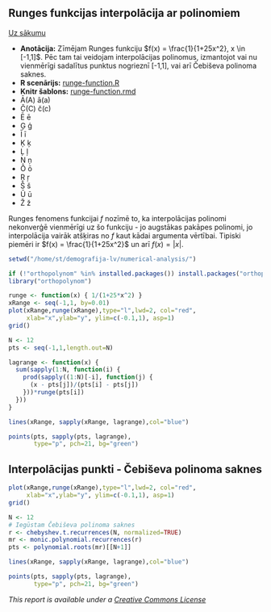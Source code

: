 Runges funkcijas interpolācija ar polinomiem
----------

[Uz sākumu](http://www.demografija.lv)

* **Anotācija:** Zīmējam Runges funkciju $f(x) = \frac{1}{1+25x^2}, x \in [-1,1]$. Pēc tam tai veidojam interpolācijas polinomus, izmantojot vai nu vienmērīgi sadalītus punktus nogrieznī [-1,1], vai arī Čebiševa polinoma saknes.
* **R scenārijs:** [runge-function.R](runge-function.R)
* **Knitr šablons:** [runge-function.rmd](runge-function.rmd)
* Ā(A) ā(a)
* Č(C) č(c)
* Ē ē
* Ģ ģ
* Ī ī
* Ķ ķ
* Ļ ļ
* Ņ ņ
* Ō ō
* Ŗ ŗ
* Š š
* Ū ū
* Ž ž


Runges fenomens funkcijai $f$ nozīmē to, ka interpolācijas polinomi nekonverģē vienmērīgi uz šo funkciju - jo augstākas pakāpes polinomi, jo interpolācija vairāk atšķiras no $f$ kaut kādai argumenta vērtībai. Tipiski piemēri ir $f(x) = \frac{1}{1+25x^2}$ un arī $f(x) = |x|$. 

```r
setwd("/home/st/demografija-lv/numerical-analysis/")

if (!"orthopolynom" %in% installed.packages()) install.packages("orthopolynom")
library("orthopolynom")

runge <- function(x) { 1/(1+25*x^2) }
xRange <- seq(-1,1, by=0.01)
plot(xRange,runge(xRange),type="l",lwd=2, col="red",
     xlab="x",ylab="y", ylim=c(-0.1,1), asp=1)
grid()

N <- 12
pts <- seq(-1,1,length.out=N)

lagrange <- function(x) {
  sum(sapply(1:N, function(i) { 
    prod(sapply((1:N)[-i], function(j) {
      (x - pts[j])/(pts[i] - pts[j])
    }))*runge(pts[i])
  }))
}

lines(xRange, sapply(xRange, lagrange),col="blue")

points(pts, sapply(pts, lagrange), 
       type="p", pch=21, bg="green")
```

## Interpolācijas punkti - Čebiševa polinoma saknes


```r
plot(xRange,runge(xRange),type="l",lwd=2, col="red",
     xlab="x",ylab="y", ylim=c(-0.1,1), asp=1)
grid()

N <- 12
# Iegūstam Čebiševa polinoma saknes
r <- chebyshev.t.recurrences(N, normalized=TRUE)
mr <- monic.polynomial.recurrences(r)
pts <- polynomial.roots(mr)[[N+1]]

lines(xRange, sapply(xRange, lagrange),col="blue")

points(pts, sapply(pts, lagrange), 
       type="p", pch=21, bg="green")
```


*This report is available under a [Creative Commons License](http://creativecommons.org/licenses/by/4.0/deed.en_US)*

